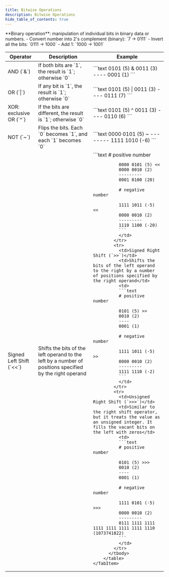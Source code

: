 ```yaml
---
title: Bitwise Operations
description: Bitwise Operations
hide_table_of_contents: true
---
```




<Tabs queryString="primary">
    <TabItem value="overview" label="Overview">
        **Binary operation**: manipulation of individual bits in binary data or numbers.
    </TabItem>
    <TabItem value="negative-number-conversion" label="Negative number conversion">
        - Convert number into 2's complement (binary): `7 -> 0111`
        - Invert all the bits: `0111 -> 1000`
        - Add 1: `1000 -> 1001`
    </TabItem>
    <TabItem value="bitwise-operations" label="Bitwise operations">
        <table>
          <thead>
            <tr>
              <th style={{minWidth: '220px'}}>Operator</th>
              <th>Description</th>
              <th>Example</th>
            </tr>
          </thead>
          <tbody>
            <tr>
              <td>AND (`&`)</td>
              <td>If both bits are `1`, the result is `1`; otherwise `0`</td>
              <td>
              ```text
              0101 (5) &
              0011 (3)
              ----
              0001 (1)
              ```
              </td>
            </tr>
            <tr>
              <td>OR (`|`)</td>
              <td>If any bit is `1`, the result is `1`; otherwise `0`</td>
              <td>
              ```text
              0101 (5) |
              0011 (3)
              ----
              0111 (7)
              ```
              </td>
            </tr>
            <tr>
              <td>XOR: exclusive OR (`^`)</td>
              <td>If the bits are different, the result is `1`; otherwise `0`</td>
              <td>
              ```text
              0101 (5) ^
              0011 (3)
              ----
              0110 (6)
              ```
              </td>
            </tr>
            <tr>
              <td>NOT (`~`)</td>
              <td>Flips the bits. Each `0` becomes `1`, and each `1` becomes `0`</td>
              <td>
              ```text
              0000 0101 (5) ~
              --------
              1111 1010 (-6)
              ```
              </td>
            </tr>
            <tr>
              <td>Signed Left Shift (`<<`)</td>
              <td>Shifts the bits of the left operand to the left by a number of positions specified by the right operand</td>
              <td>
              ```text
              # positive number

              0000 0101 (5) <<
              0000 0010 (2)
              ---------
              0001 0100 (20)

              # negative number

              1111 1011 (-5) <<
              0000 0010 (2)
              ---------
              1110 1100 (-20)
              ```
              </td>
            </tr>
            <tr>
              <td>Signed Right Shift (`>>`)</td>
              <td>Shifts the bits of the left operand to the right by a number of positions specified by the right operand</td>
              <td>
              ```text
              # positive number

              0101 (5) >>
              0010 (2)
              ----
              0001 (1)

              # negative number

              1111 1011 (-5) >>
              0000 0010 (2)
              ---------
              1111 1110 (-2)
              ```
              </td>
            </tr>
            <tr>
              <td>Unsigned Right Shift (`>>>`)</td>
              <td>Similar to the right shift operator, but it treats the value as an unsigned integer. It fills the vacant bits on the left with zeros</td>
              <td>
              ```text
              # positive number

              0101 (5) >>>
              0010 (2)
              ----
              0001 (1)

              # negative number

              1111 0101 (-5) >>>
              0000 0010 (2)
              ---------
              0111 1111 1111 1111 1111 1111 1111 1110 (1073741822)
              ```
              </td>
            </tr>
          </tbody>
        </table>
    </TabItem>
</Tabs>
